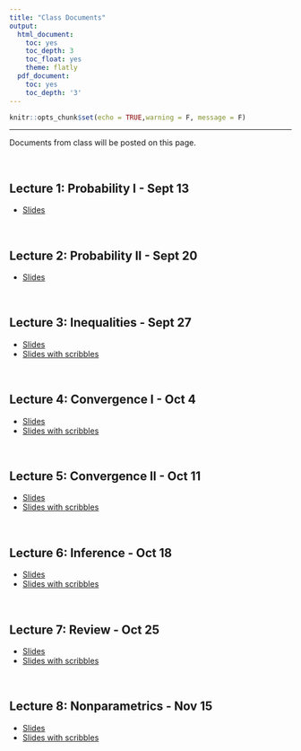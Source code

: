 ```yaml
---
title: "Class Documents"
output:
  html_document:
    toc: yes
    toc_depth: 3
    toc_float: yes
    theme: flatly
  pdf_document:
    toc: yes
    toc_depth: '3'
---
```


```r
knitr::opts_chunk$set(echo = TRUE,warning = F, message = F)
```

******

Documents from class will be posted on this page.

<br>

## Lecture 1: Probability I - Sept 13

* [Slides](https://drive.google.com/drive/folders/1EXH7iZxBAoVQnpVqGBOuGq4p8KofktHw?usp=sharing)

<br>

## Lecture 2: Probability II - Sept 20

* [Slides](https://drive.google.com/file/d/1dmiKqummqNJKTiBNJ0GhVDFANFeV4KW_/view?usp=sharing)

<br>

## Lecture 3: Inequalities - Sept 27

* [Slides](https://drive.google.com/file/d/1wXvpilkm2zRUCIINMrCaEgNoCPf40TSn/view?usp=sharing)
* [Slides with scribbles](https://drive.google.com/file/d/1xXI421hTVcBkNcMWr4qpLH9QhfF1HKX8/view?usp=sharing)

<br>

## Lecture 4: Convergence I - Oct 4

* [Slides](https://drive.google.com/file/d/1VL-Yz4Z4PYoouulj4qTuVFujKjvUbckZ/view?usp=sharing)
* [Slides with scribbles](https://drive.google.com/file/d/1mBQZ6wZk5khfRlnb3yZKViZzjODbGNqk/view?usp=sharing)

<br>

## Lecture 5: Convergence II - Oct 11

* [Slides](https://drive.google.com/file/d/1OPtj8IbV3ncHBicHKAjQf_w2fMK7bQSg/view?usp=sharing)
* [Slides with scribbles](https://drive.google.com/file/d/14Sf8GYSIJ3gmua-qKu_pLrmwHpaAQNUo/view?usp=sharing)

<br>

## Lecture 6: Inference - Oct 18

* [Slides](https://drive.google.com/file/d/1fF3CCUc_vUSCzgZltRsVcjsXfiSNsTxk/view?usp=sharing)
* [Slides with scribbles](https://drive.google.com/file/d/1PrIdNUaPlK062CxmB5Z8wmo4FEM1LkF-/view?usp=sharing)

<br>

## Lecture 7: Review - Oct 25

* [Slides](https://drive.google.com/file/d/15rwV2XO3j6oNFN1HTr9fW8NVS-vObpAS/view?usp=sharing)
* [Slides with scribbles](https://drive.google.com/file/d/1DadRX6EYO7pdt300_lD7XdMIJJbZUPsQ/view?usp=sharing)

<br>

## Lecture 8: Nonparametrics - Nov 15

* [Slides](https://drive.google.com/file/d/1q3hkMQ45JTs9QbD-GRs7vwMdCmot6kHq/view?usp=sharing)
* [Slides with scribbles](https://drive.google.com/file/d/1DHieaD05UD1cveQe2m_LyPEZIsmYECQU/view?usp=sharing)

<br>


